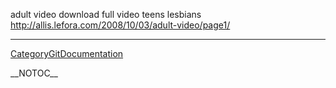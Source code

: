 adult video download full video teens lesbians
http://allis.lefora.com/2008/10/03/adult-video/page1/
----
[[CategoryGitDocumentation]]

__NOTOC__